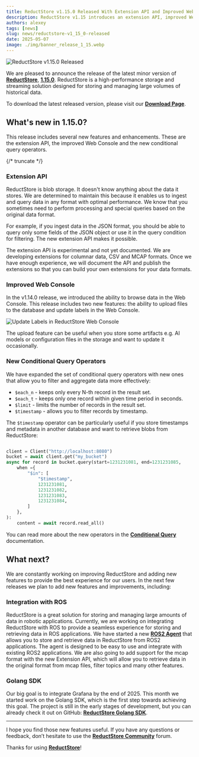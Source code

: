 ```yaml
---
title: ReductStore v1.15.0 Released With Extension API and Improved Web Console
description: ReductStore v1.15 introduces an extension API, improved Web Console, and new conditional query operators.
authors: alexey
tags: [news]
slug: news/reductstore-v1_15_0-released
date: 2025-05-07
image: ./img/banner_release_1_15.webp
---
```


![ReductStore v1.15.0 Released](./img/banner_release_1_15.webp)

We are pleased to announce the release of the latest minor version of [**ReductStore**](/), [**1.15.0**](https://github.com/reductstore/reductstore/releases/tag/v1.15.0). ReductStore is a high-performance storage and streaming solution designed for storing and managing large volumes of historical data.

To download the latest released version, please visit our [**Download Page**](/download).

## What's new in 1.15.0?

This release includes several new features and enhancements. These are the extension API, the improved Web Console and the new conditional query operators.

{/* truncate */}

### Extension API

ReductStore is blob storage. It doesn't know anything about the data it stores.
We are determined to maintain this because it enables us to ingest and query data in any format with optimal performance.
We know that you sometimes need to perform processing and special queries based on the original data format.

For example, if you ingest data in the JSON format, you should be able to query only some fields of the JSON object or use it in the query condition for filtering.
The new extension API makes it possible.

The extension API is experimental and not yet documented. We are developing extensions for columnar data, CSV and MCAP formats.
Once we have enough experience, we will document the API and publish the extensions so that you can build your own extensions for your data formats.

### Improved Web Console

In the v1.14.0 release, we introduced the ability to browse data in the Web Console.
This release includes two new features: the ability to upload files to the database and update labels in the Web Console.

![Update Labels in ReductStore Web Console](./img/web-console.png)

The upload feature can be useful when you store some artifacts e.g. AI models or configuration files in the storage and want to update it occasionally.

### New Conditional Query Operators

We have expanded the set of conditional query operators with new ones that allow you to filter and aggregate data more effectively:

- `$each_n` - keeps only every N-th record in the result set.
- `$each_t` - keeps only one record within given time period in seconds.
- `$limit` - limits the number of records in the result set.
- `$timestamp` - allows you to filter records by timestamp.

The `$timestamp` operator can be particularly useful if you store timestamps and metadata in another database and want to retrieve blobs from ReductStore:

```python

client = Client("http://localhost:8080")
bucket = await client.get("my_bucket")
async for record in bucket.query(start=1231231081, end=1231231085,
    when ={
        "$in": [
            "$timestamp",
            1231231081,
            1231231082,
            1231231083,
            1231231084,
        ]
    },
):
    content = await record.read_all()

```

You can read more about the new operators in the [**Conditional Query**](/docs/conditional-query) documentation.

## What next?

We are constantly working on improving ReductStore and adding new features to provide the best experience for our users.
In the next few releases we plan to add new features and improvements, including:

### Integration with ROS

ReductStore is a great solution for storing and managing large amounts of data in robotic applications.
Currently, we are working on integrating ReductStore with ROS to provide a seamless experience for storing and retrieving data in ROS applications.
We have started a new [**ROS2 Agent**](https://github.com/reductstore/ros2-reduct-agent) that allows you to store and retrieve data in ReductStore from ROS2 applications. The agent is designed to be easy to use and integrate with existing ROS2 applications.
We are also going to add support for the mcap format with the new Extension API, which will allow you to retrieve data in the original format from mcap files, filter topics and many other features.

### Golang SDK

Our big goal is to integrate Grafana by the end of 2025. This month we started work on the Golang SDK, which is the first step towards achieving this goal.
The project is still in the early stages of development, but you can already check it out on GitHub: [**ReductStore Golang SDK**](https://github.com/reductstore/reduct-go).

---

I hope you find those new features useful. If you have any questions or feedback, don’t hesitate to use the [**ReductStore Community**](https://community.reduct.store/signup) forum.

Thanks for using [**ReductStore**](/)!
